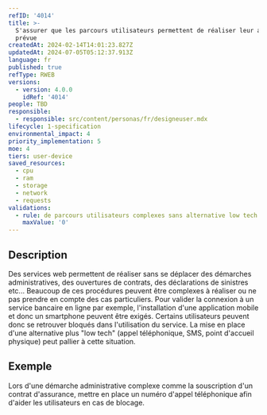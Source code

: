 ```yaml
---
refID: '4014'
title: >-
  S'assurer que les parcours utilisateurs permettent de réaliser leur action
  prévue
createdAt: 2024-02-14T14:01:23.827Z
updatedAt: 2024-07-05T05:12:37.913Z
language: fr
published: true
refType: RWEB
versions:
  - version: 4.0.0
    idRef: '4014'
people: TBD
responsible:
  - responsible: src/content/personas/fr/designeuser.mdx
lifecycle: 1-specification
environmental_impact: 4
priority_implementation: 5
moe: 4
tiers: user-device
saved_resources:
  - cpu
  - ram
  - storage
  - network
  - requests
validations:
  - rule: de parcours utilisateurs complexes sans alternative low tech
    maxValue: '0'
---
```


## Description

Des services web permettent de réaliser sans se déplacer des démarches administratives, des ouvertures de contrats, des déclarations de sinistres etc...
Beaucoup de ces procédures peuvent être complexes à réaliser ou ne pas prendre en compte des cas particuliers.
Pour valider la connexion à un service bancaire en ligne par exemple, l'installation d'une application mobile et donc un smartphone peuvent être exigés.
Certains utilisateurs peuvent donc se retrouver bloqués dans l'utilisation du service.
La mise en place d'une alternative plus "low tech" (appel téléphonique, SMS, point d'accueil physique) peut pallier à cette situation.

## Exemple

Lors d'une démarche administrative complexe comme la souscription d'un contrat d'assurance, mettre en place un numéro d'appel téléphonique afin d'aider les utilisateurs en cas de blocage.
